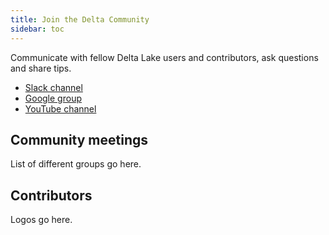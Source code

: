 ```yaml
---
title: Join the Delta Community
sidebar: toc
---
```


Communicate with fellow Delta Lake users and contributors, ask questions and share tips.

- [Slack channel](https://dbricks.co/delta-users-slack)
- [Google group](https://groups.google.com/forum/#!forum/delta-users)
- [YouTube channel](http://youtube.com/c/deltalake)

## Community meetings

List of different groups go here.

## Contributors

Logos go here.

